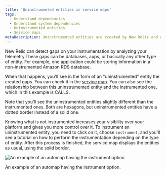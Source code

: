 ```yaml
---
title: 'Uninstrumented entities in service maps'
tags:
  - Understand dependencies
  - Understand system dependencies
  - Uninstrumented entities
  - Service maps
metaDescription: Uninstrumented entities are created by New Relic and can be easily instrumented by the customer
---
```


New Relic can detect gaps on your instrumentation by analyzing your telemetry.These gaps can be databases, apps, or basically any other type of entity. For example, one application could be storing information in a non-instrumented Amazon RDS database.

When that happens, you'll see in the form of an "uninstrumented" entity the created gaps. You can check it in the [service map](/docs/new-relic-solutions/new-relic-one/ui-data/service-maps/introduction-service-maps). You can also see the relationship between this uninstrumented entity and the instrumented one, which in this example is CALLS.

<Callout variant="tip">
  Note that you'll see the uninstrumented entities slightly different than the instrumented ones. Both are hexagons, but uninstrumented entities have a dotted border instead of a solid one.
</Callout>

Knowing what is not instrumented increases your visibility over your platform and gives you more control over it. To instrument an uninstrumented entity, you need to click on it, choose `instrument`, and you'll see a tutorial on how to perform the instrumentation depending on the type of entity. After this process is finished, the service map displays the entities as usual, using the solid border.

<img
  title="uninstrumented entity service map.png"
  alt="An example of an automap having the instrument option."
  src={ServiceMapUninstrumentedEntity}
/>
<figcaption>
An example of an automap having the instrument option. 
</figcaption>
